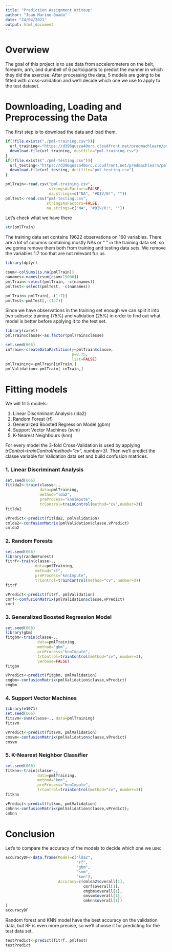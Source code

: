 ```yaml
---
title: "Prediction Assignment Writeup"
author: "Joan Marine-Boada"
date: "24/04/2021"
output: html_document
---
```


# Overwiew

The goal of this project is to use data from accelerometers on the belt, forearm, arm, and dumbell of 6 participants to predict the manner in which they did the exercise. After processing the data, 5 models are going to be fitted with cross-validation and we'll decide which one we use to apply to the test dataset.

# Downloading, Loading and Preprocessing the Data

The first step is to download the data and load them.

```r
if(!file.exists("./pml-training.csv")){
  url_training<-"https://d396qusza40orc.cloudfront.net/predmachlearn/pml-training.csv"
  download.file(url_training, destfile="pml-training.csv")
}
if(!file.exists("./pml-testing.csv")){
  url_testing<-"https://d396qusza40orc.cloudfront.net/predmachlearn/pml-testing.csv"
  download.file(url_testing, destfile="pml-testing.csv")
}

pmlTrain<-read.csv("pml-training.csv",
                   stringsAsFactors=FALSE,
                   na.strings=c("NA", "#DIV/0!", ""))
pmlTest<-read.csv("pml-testing.csv",
                  stringsAsFactors=FALSE,
                  na.strings=c("NA", "#DIV/0!", ""))
```

Let's check what we have there

```r
str(pmlTrain)
```

The training data set contains 19622 observations on 160 variables. There are a lot of columns containing mostly NAs or “ " in the training data set, so we gonna remove them both from training and testing data sets. We remove the variables 1:7 too that are not relevant fur us.

```r
library(dplyr)

csum<-colSums(is.na(pmlTrain))
nanames<-names(csum[csum>19000])
pmlTrain<-select(pmlTrain, -c(nanames))
pmlTest<-select(pmlTest, -c(nanames))

pmlTrain<-pmlTrain[,-(1:7)]
pmlTest<-pmlTest[,-(1:7)]
```

Since we have observations in the training set enough we can split it into two subsets: training (75%) and validation (25%) in order to find out what model is better before applying it to the test set.

```r
library(caret)
pmlTrain$classe<-as.factor(pmlTrain$classe)

set.seed(666)
inTrain<-createDataPartition(y=pmlTrain$classe,
                             p=0.75,
                             list=FALSE)
pmlTraining<-pmlTrain[inTrain,]
pmlValidation<-pmlTrain[-inTrain,]
```

# Fitting models

We will fit 5 models:

1. Linear Discriminant Analysis (lda2)
2. Random Forest (rf)
3. Generalized Boosted Regression Model (gbm)
4. Support Vector Machines (svm)
5. K-Nearest Neighbours (knn)

For every model the 3-fold Cross-Validation is used by applying *trControl=trainControl(method=“cv”, number=3)*. Then we’ll predict the classe variable for Validation data set and build confusion matrices.

### 1. Linear Discriminant Analysis

```r
set.seed(666)
fitlda2<-train(classe~.,
               data=pmlTraining,
               method="lda2",
               preProcess="knnImpute",
               trControl=trainControl(method="cv",number=3))
fitlda2
```

```r
vPredict<-predict(fitlda2, pmlValidation)
cmlda2<-confusionMatrix(pmlValidation$classe,vPredict)
cmlda2
```

### 2. Random Forests

```r
set.seed(666)
library(randomForest)
fitrf<-train(classe~.,
             data=pmlTraining,
             method="rf",
             preProcess="knnImpute",
             trControl=trainControl(method="cv", number=3))
fitrf
```

```r
vPredict<-predict(fitrf, pmlValidation)
cmrf<-confusionMatrix(pmlValidation$classe,vPredict)
cmrf
```

### 3. Generalized Boosted Regression Model

```r
set.seed(666)
library(gbm)
fitgbm<-train(classe~.,
              data=pmlTraining,
              method="gbm",
              preProcess="knnImpute",
              trControl=trainControl(method="cv", number=3),
              verbose=FALSE)
fitgbm
```

```r
vPredict<-predict(fitgbm, pmlValidation)
cmgbm<-confusionMatrix(pmlValidation$classe,vPredict)
cmgbm
```

### 4. Support Vector Machines

```r
library(e1071)
set.seed(666)
fitsvm<-svm(classe~., data=pmlTraining)
fitsvm
```

```r
vPredict<-predict(fitsvm, pmlValidation)
cmsvm<-confusionMatrix(pmlValidation$classe,vPredict)
cmsvm
```

### 5. K-Nearest Neighbor Classifier

```r
set.seed(666)
fitknn<-train(classe~.,
              data=pmlTraining,
              method="knn",
              preProcess="knnImpute",
              trControl=trainControl(method="cv", number=3))
fitknn
```

```r
vPredict<-predict(fitknn, pmlValidation)
cmknn<-confusionMatrix(pmlValidation$classe,vPredict);
cmknn
```

# Conclusion

Let's to compare the accuracy of the models to decide which one we use:

```r
accuracyDF<-data.frame(Model=c("lda2",
                               "rf",
                               "gbm",
                               "svm",
                               "knn"),
                       Accuracy=c(cmlda2$overall[1],
                                  cmrf$overall[1],
                                  cmgbm$overall[1],
                                  cmsvm$overall[1],
                                  cmknn$overall[1])
)
accuracyDF
```

Random forest and KNN model have the best accuracy on the validation data, but RF is even more precise, so we’ll choose it for predicting for the test data set.

```r
testPredict<-predict(fitrf, pmlTest)
testPredict
```

